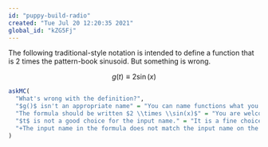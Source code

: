 ```yaml
---
id: "puppy-build-radio"
created: "Tue Jul 20 12:20:35 2021"
global_id: "kZG5Fj"
---
```


The following traditional-style notation is intended to define a function that is 2 times the pattern-book sinusoid. But something is wrong.

$$g(t) \equiv 2 \sin(x)$$

```r
askMC(
  "What's wrong with the definition?",
  "$g()$ isn't an appropriate name" = "You can name functions what you like.",
  "The formula should be written $2 \\times \\sin(x)$" = "You are welcome to write things that way if you want to emphasize the multiplication, but you don't have to. On the other hand, in R it would be absolutely required to write the multiplication operator: `2 * sin(x)`.",
  "$t$ is not a good choice for the input name." = "It is a fine choice, especially when the input is time.",
  "+The input name in the formula does not match the input name on the left side of $\\equiv$.+" = "That'sit. Once you choose an input name (here, $t$), make sure to write the formula in terms of that name."
)
```
